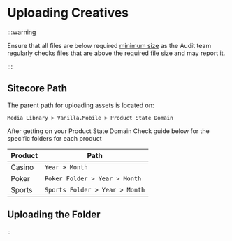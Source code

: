 # Uploading Creatives

:::warning

Ensure that all files are below required [minimum size](./assets-introduction#exceeded-required-file-size) as the Audit team regularly checks files that are above the required file size and may report it.

:::

## Sitecore Path

The parent path for uploading assets is located on:

```
Media Library > Vanilla.Mobile > Product State Domain
```
After getting on your Product State Domain Check guide below for the specific folders for each product

| Product | Path |
| --- | --- |
| Casino | `Year > Month` |
| Poker | `Poker Folder > Year > Month` |
| Sports | `Sports Folder > Year > Month` |

## Uploading the Folder

::

